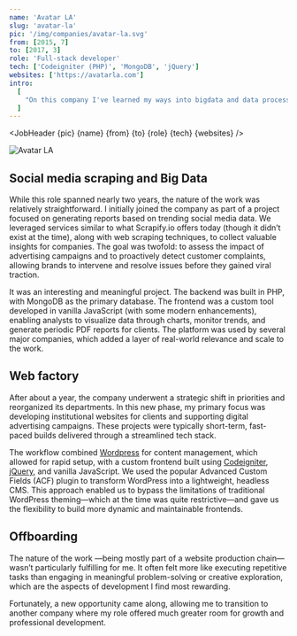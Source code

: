 ```yaml
---
name: 'Avatar LA'
slug: 'avatar-la'
pic: '/img/companies/avatar-la.svg'
from: [2015, 7]
to: [2017, 3]
role: 'Full-stack developer'
tech: ['Codeigniter (PHP)', 'MongoDB', 'jQuery']
websites: ['https://avatarla.com']
intro:
  [
    "On this company I've learned my ways into bigdata and data processing, as well as working in PHP, Wordpress and my fair share of frontend work.",
  ]
---
```


<script context="module">
  '$lib/components'; export {JobHeader};
</script>

<JobHeader {pic} {name} {from} {to} {role} {tech} {websites} />

<MacFrame shadowBottom>
  <img src="/img/jobs/avatar-la-screenshot.webp" alt="Avatar LA" />
</MacFrame>

## Social media scraping and Big Data

While this role spanned nearly two years, the nature of the work was relatively straightforward. I initially joined the company as part of a project focused on generating reports based on trending social media data. We leveraged services similar to what Scrapify.io offers today (though it didn’t exist at the time), along with web scraping techniques, to collect valuable insights for companies. The goal was twofold: to assess the impact of advertising campaigns and to proactively detect customer complaints, allowing brands to intervene and resolve issues before they gained viral traction.

It was an interesting and meaningful project. The backend was built in PHP, with MongoDB as the primary database. The frontend was a custom tool developed in vanilla JavaScript (with some modern enhancements), enabling analysts to visualize data through charts, monitor trends, and generate periodic PDF reports for clients. The platform was used by several major companies, which added a layer of real-world relevance and scale to the work.

## Web factory

After about a year, the company underwent a strategic shift in priorities and reorganized its departments. In this new phase, my primary focus was developing institutional websites for clients and supporting digital advertising campaigns. These projects were typically short-term, fast-paced builds delivered through a streamlined tech stack.

The workflow combined [Wordpress](https://wordpress.org) for content management, which allowed for rapid setup, with a custom frontend built using [Codeigniter](https://codeigniter.com), [jQuery](https://jquery.com), and vanilla JavaScript. We used the popular Advanced Custom Fields (ACF) plugin to transform WordPress into a lightweight, headless CMS. This approach enabled us to bypass the limitations of traditional WordPress theming—which at the time was quite restrictive—and gave us the flexibility to build more dynamic and maintainable frontends.

## Offboarding

The nature of the work —being mostly part of a website production chain— wasn’t particularly fulfilling for me. It often felt more like executing repetitive tasks than engaging in meaningful problem-solving or creative exploration, which are the aspects of development I find most rewarding.

Fortunately, a new opportunity came along, allowing me to transition to another company where my role offered much greater room for growth and professional development.
